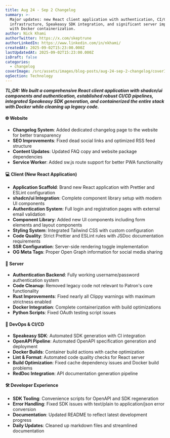 ```yaml
---
title: Aug 24 - Sep 2 Changelog
summary: >-
  Major updates: new React client application with authentication, CI/CD
  infrastructure, Speakeasy SDK integration, and significant server improvements
  with Docker containerization.
author: Nick Khami
authorTwitter: https://x.com/skeptrune
authorLinkedIn: https://www.linkedin.com/in/nkhami/
createdAt: 2025-09-02T15:23:00.000Z
lastUpdatedAt: 2025-09-02T15:23:00.000Z
isDraft: false
categories:
  - changelog
coverImage: /src/assets/images/blog-posts/aug-24-sep-2-changelog/coverImage.png
ogSection: Technology
---
```

***TL;DR: We built a comprehensive React client application with shadcn/ui components and authentication, established robust CI/CD pipelines, integrated Speakeasy SDK generation, and containerized the entire stack with Docker while cleaning up legacy code.***

#### 🌐 Website

* **Changelog System**: Added dedicated changelog page to the website for better transparency
* **SEO Improvements**: Fixed dead social links and optimized RSS feed structure
* **Content Updates**: Updated FAQ copy and website package dependencies
* **Service Worker**: Added sw\.js route support for better PWA functionality

#### 💻 Client (New React Application)

* **Application Scaffold**: Brand new React application with Prettier and ESLint configuration
* **shadcn/ui Integration**: Complete component library setup with modern UI components
* **Authentication System**: Full login and registration pages with external email validation
* **Component Library**: Added new UI components including form elements and layout components
* **Styling System**: Integrated Tailwind CSS with custom configuration
* **Code Quality**: Strict Prettier and ESLint rules with JSDoc documentation requirements
* **SSR Configuration**: Server-side rendering toggle implementation
* **OG Meta Tags**: Proper Open Graph information for social media sharing

#### 🔧 Server

* **Authentication Backend**: Fully working username/password authentication system
* **Code Cleanup**: Removed legacy code not relevant to Patron's core functionality
* **Rust Improvements**: Fixed nearly all Clippy warnings with maximum strictness enabled
* **Docker Integration**: Complete containerization with build optimizations
* **Python Scripts**: Fixed OAuth testing script issues

#### 🚀 DevOps & CI/CD

* **Speakeasy SDK**: Automated SDK generation with CI integration
* **OpenAPI Pipeline**: Automated OpenAPI specification generation and deployment
* **Docker Builds**: Container build actions with cache optimization
* **Lint & Format**: Automated code quality checks for React server
* **Build Optimization**: Fixed cache dependency issues and Docker build problems
* **RedDoc Integration**: API documentation generation pipeline

#### 🛠️ Developer Experience

* **SDK Tooling**: Convenience scripts for OpenAPI and SDK regeneration
* **Error Handling**: Fixed SDK issues with text/plain to application/json error conversion
* **Documentation**: Updated README to reflect latest development progress
* **Daily Updates**: Cleaned up markdown files and streamlined documentation
